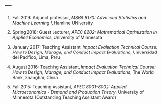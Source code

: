 ---
---
1. Fall 2019: Adjunct professor, *MSBA 8170: Advanced Statistics and Machine Learning I*, Hamline UNiversity

1. Spring 2018: Guest Lecturer, *APEC 8202: Mathematical Optimization in Applied Economics*, University of Minnesota

1. January 2017: Teaching Assistant, *Impact Evaluation Technical Course: How to Design, Manage, and Conduct Impact Evaluations*, Universidad del Pacifico, Lima, Peru

1. August 2016: Teaching Assistant, *Impact Evaluation Technical Course: How to Design, Manage, and Conduct Impact Evaluations*, The World Bank, Shanghai, China 

1. Fall 2015: Teaching Assistant, *APEC 8001-8002: Applied Microeconomics - Demand and Production Theory*, University of Minnesota (Outstanding Teaching Assistant Award)
